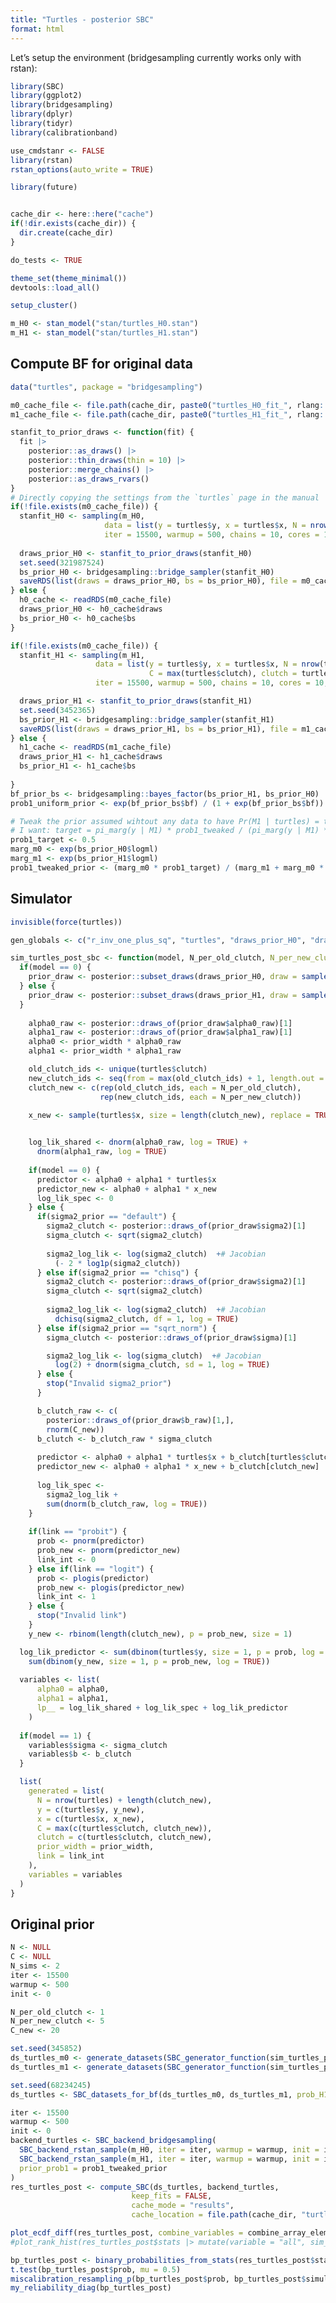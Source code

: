 ```yaml
---
title: "Turtles - posterior SBC"
format: html
---
```


Let's setup the environment (bridgesampling currently works only with rstan):

```r
library(SBC)
library(ggplot2)
library(bridgesampling)
library(dplyr)
library(tidyr)
library(calibrationband)

use_cmdstanr <- FALSE
library(rstan)
rstan_options(auto_write = TRUE)

library(future)


cache_dir <- here::here("cache")
if(!dir.exists(cache_dir)) {
  dir.create(cache_dir)
}

do_tests <- TRUE

theme_set(theme_minimal())
devtools::load_all()
```

```r
setup_cluster()
```


```r
m_H0 <- stan_model("stan/turtles_H0.stan")
m_H1 <- stan_model("stan/turtles_H1.stan")
```

## Compute BF for original data

```r
data("turtles", package = "bridgesampling")

m0_cache_file <- file.path(cache_dir, paste0("turtles_H0_fit_", rlang::hash(m_H0@model_code), ".rds"))
m1_cache_file <- file.path(cache_dir, paste0("turtles_H1_fit_", rlang::hash(m_H1@model_code), ".rds"))

stanfit_to_prior_draws <- function(fit) {
  fit |> 
    posterior::as_draws() |> 
    posterior::thin_draws(thin = 10) |> 
    posterior::merge_chains() |> 
    posterior::as_draws_rvars()
}
# Directly copying the settings from the `turtles` page in the manual
if(!file.exists(m0_cache_file)) {
  stanfit_H0 <- sampling(m_H0,
                     data = list(y = turtles$y, x = turtles$x, N = nrow(turtles), prior_width = sqrt(10.0), link = 0),
                     iter = 15500, warmup = 500, chains = 10, cores = 10, refresh = 4000, seed = 456622342)
  
  draws_prior_H0 <- stanfit_to_prior_draws(stanfit_H0)
  set.seed(321987524)
  bs_prior_H0 <- bridgesampling::bridge_sampler(stanfit_H0)
  saveRDS(list(draws = draws_prior_H0, bs = bs_prior_H0), file = m0_cache_file)
} else {
  h0_cache <- readRDS(m0_cache_file)
  draws_prior_H0 <- h0_cache$draws
  bs_prior_H0 <- h0_cache$bs
}

if(!file.exists(m0_cache_file)) {
  stanfit_H1 <- sampling(m_H1,
                   data = list(y = turtles$y, x = turtles$x, N = nrow(turtles),
                               C = max(turtles$clutch), clutch = turtles$clutch, prior_width = sqrt(10.0), link = 0),
                   iter = 15500, warmup = 500, chains = 10, cores = 10, refresh = 4000, seed = 846522143)

  draws_prior_H1 <- stanfit_to_prior_draws(stanfit_H1)
  set.seed(3452365)
  bs_prior_H1 <- bridgesampling::bridge_sampler(stanfit_H1)
  saveRDS(list(draws = draws_prior_H1, bs = bs_prior_H1), file = m1_cache_file)
} else {
  h1_cache <- readRDS(m1_cache_file)
  draws_prior_H1 <- h1_cache$draws
  bs_prior_H1 <- h1_cache$bs
  
}
bf_prior_bs <- bridgesampling::bayes_factor(bs_prior_H1, bs_prior_H0)
prob1_uniform_prior <- exp(bf_prior_bs$bf) / (1 + exp(bf_prior_bs$bf))

# Tweak the prior assumed wihtout any data to have Pr(M1 | turtles) = target = 0.5
# I want: target = pi_marg(y | M1) * prob1_tweaked / (pi_marg(y | M1) * prob1_tweaked + pi_marg(y | M0) * (1 - prob1_tweaked))
prob1_target <- 0.5
marg_m0 <- exp(bs_prior_H0$logml)
marg_m1 <- exp(bs_prior_H1$logml)
prob1_tweaked_prior <- (marg_m0 * prob1_target) / (marg_m1 + marg_m0 * prob1_target - marg_m1 * prob1_target)

```



## Simulator

```r
invisible(force(turtles))

gen_globals <- c("r_inv_one_plus_sq", "turtles", "draws_prior_H0", "draws_prior_H1")

sim_turtles_post_sbc <- function(model, N_per_old_clutch, N_per_new_clutch = 5, C_new = 0, sigma2_prior = "default", prior_width = sqrt(10.0), link = "probit") {
  if(model == 0) {
    prior_draw <- posterior::subset_draws(draws_prior_H0, draw = sample.int(posterior::ndraws(draws_prior_H0), size = 1))
  } else {
    prior_draw <- posterior::subset_draws(draws_prior_H1, draw = sample.int(posterior::ndraws(draws_prior_H1), size = 1))
  }
  
    alpha0_raw <- posterior::draws_of(prior_draw$alpha0_raw)[1]
    alpha1_raw <- posterior::draws_of(prior_draw$alpha1_raw)[1]
    alpha0 <- prior_width * alpha0_raw
    alpha1 <- prior_width * alpha1_raw

    old_clutch_ids <- unique(turtles$clutch)
    new_clutch_ids <- seq(from = max(old_clutch_ids) + 1, length.out = C_new)
    clutch_new <- c(rep(old_clutch_ids, each = N_per_old_clutch),
                    rep(new_clutch_ids, each = N_per_new_clutch))     

    x_new <- sample(turtles$x, size = length(clutch_new), replace = TRUE)

    
    log_lik_shared <- dnorm(alpha0_raw, log = TRUE) +
      dnorm(alpha1_raw, log = TRUE)
    
    if(model == 0) {
      predictor <- alpha0 + alpha1 * turtles$x
      predictor_new <- alpha0 + alpha1 * x_new
      log_lik_spec <- 0
    } else {
      if(sigma2_prior == "default") {
        sigma2_clutch <- posterior::draws_of(prior_draw$sigma2)[1]
        sigma_clutch <- sqrt(sigma2_clutch)      
        
        sigma2_log_lik <- log(sigma2_clutch)  +# Jacobian
          (- 2 * log1p(sigma2_clutch))
      } else if(sigma2_prior == "chisq") {
        sigma2_clutch <- posterior::draws_of(prior_draw$sigma2)[1]
        sigma_clutch <- sqrt(sigma2_clutch)      
        
        sigma2_log_lik <- log(sigma2_clutch)  +# Jacobian
          dchisq(sigma2_clutch, df = 1, log = TRUE)
      } else if(sigma2_prior == "sqrt_norm") {
        sigma_clutch <- posterior::draws_of(prior_draw$sigma)[1]

        sigma2_log_lik <- log(sigma_clutch)  +# Jacobian
          log(2) + dnorm(sigma_clutch, sd = 1, log = TRUE)
      } else {
        stop("Invalid sigma2_prior")
      }

      b_clutch_raw <- c(
        posterior::draws_of(prior_draw$b_raw)[1,], 
        rnorm(C_new))
      b_clutch <- b_clutch_raw * sigma_clutch
      
      predictor <- alpha0 + alpha1 * turtles$x + b_clutch[turtles$clutch]
      predictor_new <- alpha0 + alpha1 * x_new + b_clutch[clutch_new]
      
      log_lik_spec <- 
        sigma2_log_lik +
        sum(dnorm(b_clutch_raw, log = TRUE))
    }
    
    if(link == "probit") {
      prob <- pnorm(predictor)
      prob_new <- pnorm(predictor_new)
      link_int <- 0
    } else if(link == "logit") {
      prob <- plogis(predictor) 
      prob_new <- plogis(predictor_new) 
      link_int <- 1
    } else {
      stop("Invalid link")
    }
    y_new <- rbinom(length(clutch_new), p = prob_new, size = 1)

  log_lik_predictor <- sum(dbinom(turtles$y, size = 1, p = prob, log = TRUE)) +
    sum(dbinom(y_new, size = 1, p = prob_new, log = TRUE))
  
  variables <- list(
      alpha0 = alpha0,
      alpha1 = alpha1,
      lp__ = log_lik_shared + log_lik_spec + log_lik_predictor
    )
  
  if(model == 1) {
    variables$sigma <- sigma_clutch
    variables$b <- b_clutch
  } 

  list(
    generated = list(
      N = nrow(turtles) + length(clutch_new),
      y = c(turtles$y, y_new),
      x = c(turtles$x, x_new),
      C = max(c(turtles$clutch, clutch_new)),
      clutch = c(turtles$clutch, clutch_new),
      prior_width = prior_width,
      link = link_int
    ),
    variables = variables
  )
}
```



## Original prior

```r
N <- NULL
C <- NULL
N_sims <- 2
iter <- 15500
warmup <- 500
init <- 0

N_per_old_clutch <- 1
N_per_new_clutch <- 5
C_new <- 20
```


```r
set.seed(345852)
ds_turtles_m0 <- generate_datasets(SBC_generator_function(sim_turtles_post_sbc, model = 0, N_per_old_clutch = N_per_old_clutch, N_per_new_clutch = N_per_new_clutch, C_new = C_new, future.globals = gen_globals), n_sims = N_sims)
ds_turtles_m1 <- generate_datasets(SBC_generator_function(sim_turtles_post_sbc, model = 1, N_per_old_clutch = N_per_old_clutch, N_per_new_clutch = N_per_new_clutch, C_new = C_new, future.globals = gen_globals), n_sims = N_sims)

set.seed(68234245)
ds_turtles <- SBC_datasets_for_bf(ds_turtles_m0, ds_turtles_m1, prob_H1 = prob1_target)
```

```r
iter <- 15500
warmup <- 500
init <- 0
backend_turtles <- SBC_backend_bridgesampling(
  SBC_backend_rstan_sample(m_H0, iter = iter, warmup = warmup, init = init),
  SBC_backend_rstan_sample(m_H1, iter = iter, warmup = warmup, init = init),
  prior_prob1 = prob1_tweaked_prior
)
res_turtles_post <- compute_SBC(ds_turtles, backend_turtles, 
                           keep_fits = FALSE,
                           cache_mode = "results",
                           cache_location = file.path(cache_dir, "turtles_post.rds"))
```


```r
plot_ecdf_diff(res_turtles_post, combine_variables = combine_array_elements)
#plot_rank_hist(res_turtles_post$stats |> mutate(variable = "all", sim_id = 1:n()), bins = 20)

```

```r
bp_turtles_post <- binary_probabilities_from_stats(res_turtles_post$stats)
t.test(bp_turtles_post$prob, mu = 0.5)
miscalibration_resampling_p(bp_turtles_post$prob, bp_turtles_post$simulated_value)
my_reliability_diag(bp_turtles_post)
```

